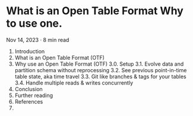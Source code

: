 # What is an Open Table Format Why to use one.

Nov 14, 2023 · 8 min read
1. Introduction
2. What is an Open Table Format (OTF)
3. Why use an Open Table Format (OTF)
3.0. Setup
3.1. Evolve data and partition schema without reprocessing
3.2. See previous point-in-time table state, aka time travel
3.3. Git like branches & tags for your tables
3.4. Handle multiple reads & writes concurrently
4. Conclusion
5. Further reading
6. References
7. 